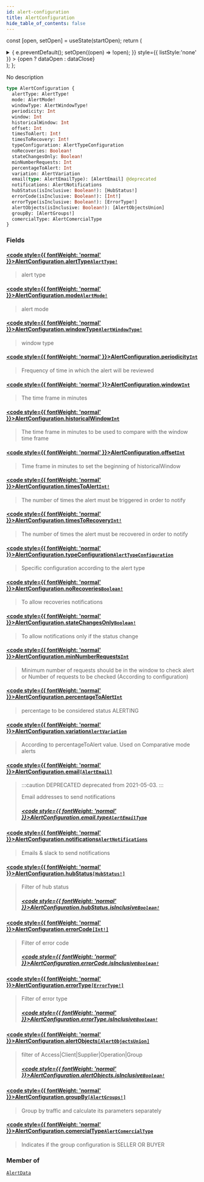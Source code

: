 ```yaml
---
id: alert-configuration
title: AlertConfiguration
hide_table_of_contents: false
---
```






const [open, setOpen] = useState(startOpen);
return (
<details {...(open ? { open: true } : {})} className="details" style={{ border:'none', boxShadow:'none', background:'var(--ifm-background-color)' }}>
<summary
onClick={(e) => {
e.preventDefault();
setOpen((open) => !open);
}}
style={{ listStyle:'none' }} >
{open ? dataOpen : dataClose}
</summary>
{open && children}
</details>
);
};

No description

```graphql
type AlertConfiguration {
  alertType: AlertType!
  mode: AlertMode!
  windowType: AlertWindowType!
  periodicity: Int
  window: Int
  historicalWindow: Int
  offset: Int
  timesToAlert: Int!
  timesToRecovery: Int!
  typeConfiguration: AlertTypeConfiguration
  noRecoveries: Boolean!
  stateChangesOnly: Boolean!
  minNumberRequests: Int
  percentageToAlert: Int
  variation: AlertVariation
  email(type: AlertEmailType): [AlertEmail] @deprecated
  notifications: AlertNotifications
  hubStatus(isInclusive: Boolean!): [HubStatus!]
  errorCode(isInclusive: Boolean!): [Int!]
  errorType(isInclusive: Boolean!): [ErrorType!]
  alertObjects(isInclusive: Boolean!): [AlertObjectsUnion]
  groupBy: [AlertGroups!]
  comercialType: AlertComercialType
}
```

### Fields

#### [<code style={{ fontWeight: 'normal' }}>AlertConfiguration.<b>alertType</b></code>](#)<Bullet />[`AlertType!`](/api/enums/alert-type) <Badge class="badge badge--secondary" text="non-null"/> <Badge class="badge badge--secondary" text="enum"/>

> alert type

#### [<code style={{ fontWeight: 'normal' }}>AlertConfiguration.<b>mode</b></code>](#)<Bullet />[`AlertMode!`](/api/enums/alert-mode) <Badge class="badge badge--secondary" text="non-null"/> <Badge class="badge badge--secondary" text="enum"/>

> alert mode

#### [<code style={{ fontWeight: 'normal' }}>AlertConfiguration.<b>windowType</b></code>](#)<Bullet />[`AlertWindowType!`](/api/enums/alert-window-type) <Badge class="badge badge--secondary" text="non-null"/> <Badge class="badge badge--secondary" text="enum"/>

> window type

#### [<code style={{ fontWeight: 'normal' }}>AlertConfiguration.<b>periodicity</b></code>](#)<Bullet />[`Int`](/api/scalars/int) <Badge class="badge badge--secondary" text="scalar"/>

> Frequency of time in which the alert will be reviewed

#### [<code style={{ fontWeight: 'normal' }}>AlertConfiguration.<b>window</b></code>](#)<Bullet />[`Int`](/api/scalars/int) <Badge class="badge badge--secondary" text="scalar"/>

> The time frame in minutes

#### [<code style={{ fontWeight: 'normal' }}>AlertConfiguration.<b>historicalWindow</b></code>](#)<Bullet />[`Int`](/api/scalars/int) <Badge class="badge badge--secondary" text="scalar"/>

> The time frame in minutes to be used to compare with the window time frame

#### [<code style={{ fontWeight: 'normal' }}>AlertConfiguration.<b>offset</b></code>](#)<Bullet />[`Int`](/api/scalars/int) <Badge class="badge badge--secondary" text="scalar"/>

> Time frame in minutes to set the beginning of historicalWindow

#### [<code style={{ fontWeight: 'normal' }}>AlertConfiguration.<b>timesToAlert</b></code>](#)<Bullet />[`Int!`](/api/scalars/int) <Badge class="badge badge--secondary" text="non-null"/> <Badge class="badge badge--secondary" text="scalar"/>

> The number of times the alert must be triggered in order to notify

#### [<code style={{ fontWeight: 'normal' }}>AlertConfiguration.<b>timesToRecovery</b></code>](#)<Bullet />[`Int!`](/api/scalars/int) <Badge class="badge badge--secondary" text="non-null"/> <Badge class="badge badge--secondary" text="scalar"/>

> The number of times the alert must be recovered in order to notify

#### [<code style={{ fontWeight: 'normal' }}>AlertConfiguration.<b>typeConfiguration</b></code>](#)<Bullet />[`AlertTypeConfiguration`](/api/objects/alert-type-configuration) <Badge class="badge badge--secondary" text="object"/>

> Specific configuration according to the alert type

#### [<code style={{ fontWeight: 'normal' }}>AlertConfiguration.<b>noRecoveries</b></code>](#)<Bullet />[`Boolean!`](/api/scalars/boolean) <Badge class="badge badge--secondary" text="non-null"/> <Badge class="badge badge--secondary" text="scalar"/>

> To allow recoveries notifications

#### [<code style={{ fontWeight: 'normal' }}>AlertConfiguration.<b>stateChangesOnly</b></code>](#)<Bullet />[`Boolean!`](/api/scalars/boolean) <Badge class="badge badge--secondary" text="non-null"/> <Badge class="badge badge--secondary" text="scalar"/>

> To allow notifications only if the status change

#### [<code style={{ fontWeight: 'normal' }}>AlertConfiguration.<b>minNumberRequests</b></code>](#)<Bullet />[`Int`](/api/scalars/int) <Badge class="badge badge--secondary" text="scalar"/>

> Minimum number of requests should be in the window to check alert or Number of requests to be checked (According to configuration)

#### [<code style={{ fontWeight: 'normal' }}>AlertConfiguration.<b>percentageToAlert</b></code>](#)<Bullet />[`Int`](/api/scalars/int) <Badge class="badge badge--secondary" text="scalar"/>

> percentage to be considered status ALERTING

#### [<code style={{ fontWeight: 'normal' }}>AlertConfiguration.<b>variation</b></code>](#)<Bullet />[`AlertVariation`](/api/enums/alert-variation) <Badge class="badge badge--secondary" text="enum"/>

> According to percentageToAlert value. Used on Comparative mode alerts

#### [<code style={{ fontWeight: 'normal' }}>AlertConfiguration.<b>email</b></code>](#)<Bullet />[`[AlertEmail]`](/api/scalars/alert-email) <Badge class="badge badge--deprecated badge--secondary" text="deprecated"/> <Badge class="badge badge--secondary" text="list"/> <Badge class="badge badge--secondary" text="scalar"/>

> :::caution DEPRECATED
> deprecated from 2021-05-03.
> :::
>
> Email addresses to send notifications
>
> ##### [<code style={{ fontWeight: 'normal' }}>AlertConfiguration.email.<b>type</b></code>](#)<Bullet />[`AlertEmailType`](/api/enums/alert-email-type) <Badge class="badge badge--secondary" text="enum"/>

#### [<code style={{ fontWeight: 'normal' }}>AlertConfiguration.<b>notifications</b></code>](#)<Bullet />[`AlertNotifications`](/api/objects/alert-notifications) <Badge class="badge badge--secondary" text="object"/>

> Emails & slack to send notifications

#### [<code style={{ fontWeight: 'normal' }}>AlertConfiguration.<b>hubStatus</b></code>](#)<Bullet />[`[HubStatus!]`](/api/enums/hub-status) <Badge class="badge badge--secondary" text="list"/> <Badge class="badge badge--secondary" text="enum"/>

> Filter of hub status
>
> ##### [<code style={{ fontWeight: 'normal' }}>AlertConfiguration.hubStatus.<b>isInclusive</b></code>](#)<Bullet />[`Boolean!`](/api/scalars/boolean) <Badge class="badge badge--secondary" text="non-null"/> <Badge class="badge badge--secondary" text="scalar"/>

#### [<code style={{ fontWeight: 'normal' }}>AlertConfiguration.<b>errorCode</b></code>](#)<Bullet />[`[Int!]`](/api/scalars/int) <Badge class="badge badge--secondary" text="list"/> <Badge class="badge badge--secondary" text="scalar"/>

> Filter of error code
>
> ##### [<code style={{ fontWeight: 'normal' }}>AlertConfiguration.errorCode.<b>isInclusive</b></code>](#)<Bullet />[`Boolean!`](/api/scalars/boolean) <Badge class="badge badge--secondary" text="non-null"/> <Badge class="badge badge--secondary" text="scalar"/>

#### [<code style={{ fontWeight: 'normal' }}>AlertConfiguration.<b>errorType</b></code>](#)<Bullet />[`[ErrorType!]`](/api/enums/error-type) <Badge class="badge badge--secondary" text="list"/> <Badge class="badge badge--secondary" text="enum"/>

> Filter of error type
>
> ##### [<code style={{ fontWeight: 'normal' }}>AlertConfiguration.errorType.<b>isInclusive</b></code>](#)<Bullet />[`Boolean!`](/api/scalars/boolean) <Badge class="badge badge--secondary" text="non-null"/> <Badge class="badge badge--secondary" text="scalar"/>

#### [<code style={{ fontWeight: 'normal' }}>AlertConfiguration.<b>alertObjects</b></code>](#)<Bullet />[`[AlertObjectsUnion]`](/api/unions/alert-objects-union) <Badge class="badge badge--secondary" text="list"/> <Badge class="badge badge--secondary" text="union"/>

> filter of Access|Client|Supplier|Operation|Group
>
> ##### [<code style={{ fontWeight: 'normal' }}>AlertConfiguration.alertObjects.<b>isInclusive</b></code>](#)<Bullet />[`Boolean!`](/api/scalars/boolean) <Badge class="badge badge--secondary" text="non-null"/> <Badge class="badge badge--secondary" text="scalar"/>

#### [<code style={{ fontWeight: 'normal' }}>AlertConfiguration.<b>groupBy</b></code>](#)<Bullet />[`[AlertGroups!]`](/api/enums/alert-groups) <Badge class="badge badge--secondary" text="list"/> <Badge class="badge badge--secondary" text="enum"/>

> Group by traffic and calculate its parameters separately

#### [<code style={{ fontWeight: 'normal' }}>AlertConfiguration.<b>comercialType</b></code>](#)<Bullet />[`AlertComercialType`](/api/enums/alert-comercial-type) <Badge class="badge badge--secondary" text="enum"/>

> Indicates if the group configuration is SELLER OR BUYER

### Member of

[`AlertData`](/api/objects/alert-data) <Badge class="badge badge--secondary" text="object"/>
